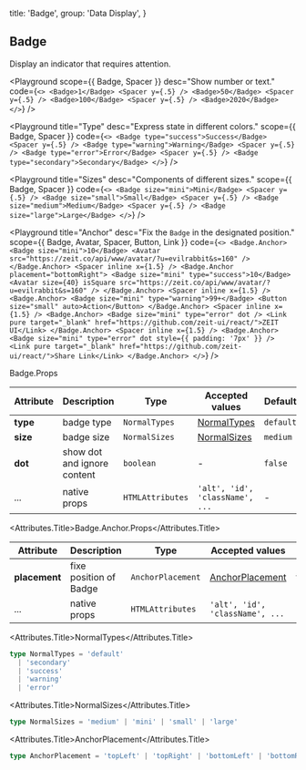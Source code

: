 
  title: 'Badge',
  group: 'Data Display',
}

## Badge

Display an indicator that requires attention.

<Playground
  scope={{ Badge, Spacer }}
  desc="Show number or text."
  code={`
  <>
    <Badge>1</Badge> <Spacer y={.5} />
    <Badge>50</Badge> <Spacer y={.5} />
    <Badge>100</Badge> <Spacer y={.5} />
    <Badge>2020</Badge>
  </>
`} />

<Playground
  title="Type"
  desc="Express state in different colors."
  scope={{ Badge, Spacer }}
  code={`
  <>
    <Badge type="success">Success</Badge> <Spacer y={.5} />
    <Badge type="warning">Warning</Badge> <Spacer y={.5} />
    <Badge type="error">Error</Badge> <Spacer y={.5} />
    <Badge type="secondary">Secondary</Badge>
  </>
`} />

<Playground
  title="Sizes"
  desc="Components of different sizes."
  scope={{ Badge, Spacer }}
  code={`
  <>
    <Badge size="mini">Mini</Badge> <Spacer y={.5} />
    <Badge size="small">Small</Badge> <Spacer y={.5} />
    <Badge size="medium">Medium</Badge> <Spacer y={.5} />
    <Badge size="large">Large</Badge>
  </>
`} />

<Playground
  title="Anchor"
  desc="Fix the `Badge` in the designated position."
  scope={{ Badge, Avatar, Spacer, Button, Link }}
  code={`
<>
  <Badge.Anchor>
    <Badge size="mini">10</Badge>
    <Avatar src="https://zeit.co/api/www/avatar/?u=evilrabbit&s=160" />
  </Badge.Anchor>
  <Spacer inline x={1.5} />
  <Badge.Anchor placement="bottomRight">
    <Badge size="mini" type="success">10</Badge>
    <Avatar size={40} isSquare src="https://zeit.co/api/www/avatar/?u=evilrabbit&s=160" />
  </Badge.Anchor>
  <Spacer inline x={1.5} />
  <Badge.Anchor>
    <Badge size="mini" type="warning">99+</Badge>
    <Button size="small" auto>Action</Button>
  </Badge.Anchor>
  <Spacer inline x={1.5} />
  <Badge.Anchor>
    <Badge size="mini" type="error" dot />
    <Link pure target="_blank" href="https://github.com/zeit-ui/react/">ZEIT UI</Link>
  </Badge.Anchor>
  <Spacer inline x={1.5} />
  <Badge.Anchor>
    <Badge size="mini" type="error" dot style={{ padding: '7px' }} />
    <Link pure target="_blank" href="https://github.com/zeit-ui/react/">Share Link</Link>
  </Badge.Anchor>
</>
`} />

<Attributes edit="/pages/en-us/components/badge.mdx">
<Attributes.Title>Badge.Props</Attributes.Title>

| Attribute | Description | Type | Accepted values | Default
| ---------- | ---------- | ---- |  -------------- | ------ |
| **type** | badge type | `NormalTypes` | [NormalTypes](#normaltypes) | `default` |
| **size** | badge size | `NormalSizes` | [NormalSizes](#normalsizes) | `medium` |
| **dot** | show dot and ignore content | `boolean` | - | `false` |
| ... | native props | `HTMLAttributes` | `'alt', 'id', 'className', ...` | - |

<Attributes.Title>Badge.Anchor.Props</Attributes.Title>

| Attribute | Description | Type | Accepted values | Default
| ---------- | ---------- | ---- |  -------------- | ------ |
| **placement** | fixe position of Badge | `AnchorPlacement` | [AnchorPlacement](#anchorplacement) | `topRight` |
| ... | native props | `HTMLAttributes` | `'alt', 'id', 'className', ...` | - |

<Attributes.Title>NormalTypes</Attributes.Title>

```ts
type NormalTypes = 'default'
  | 'secondary'
  | 'success'
  | 'warning'
  | 'error'
```

<Attributes.Title>NormalSizes</Attributes.Title>

```ts
type NormalSizes = 'medium' | 'mini' | 'small' | 'large'
```

<Attributes.Title>AnchorPlacement</Attributes.Title>

```ts
type AnchorPlacement = 'topLeft' | 'topRight' | 'bottomLeft' | 'bottomRight'
```

</Attributes>

